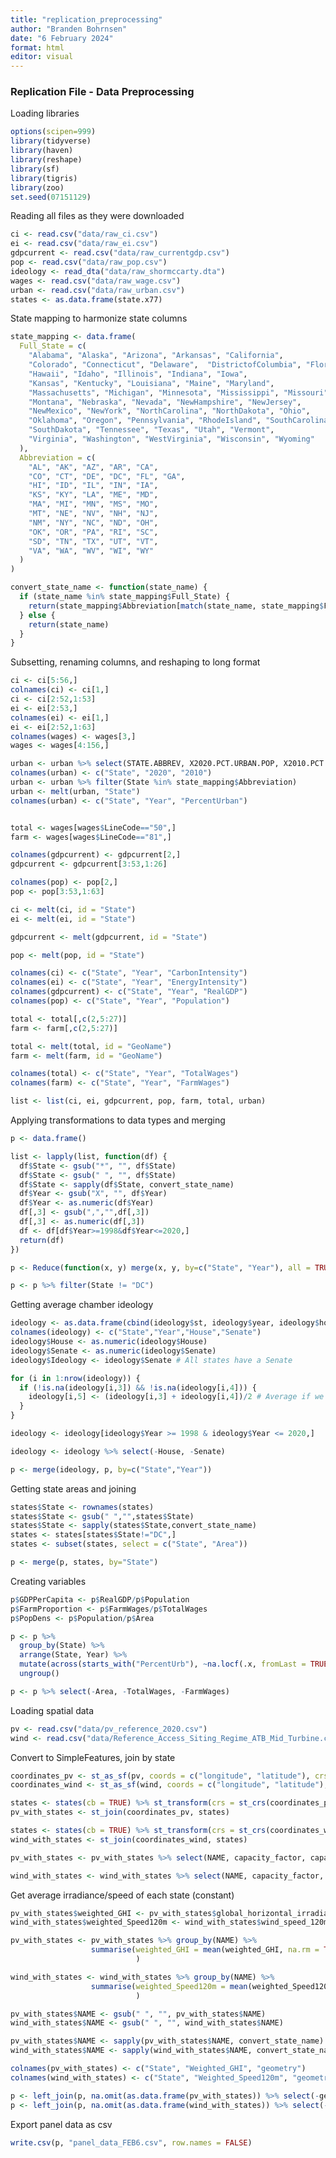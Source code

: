 ```yaml
---
title: "replication_preprocessing"
author: "Branden Bohrnsen"
date: "6 February 2024"
format: html
editor: visual
---
```


### Replication File - Data Preprocessing

Loading libraries

```r
options(scipen=999)
library(tidyverse)
library(haven)
library(reshape)
library(sf)
library(tigris)
library(zoo)
set.seed(07151129)
```

Reading all files as they were downloaded

```r
ci <- read.csv("data/raw_ci.csv")
ei <- read.csv("data/raw_ei.csv")
gdpcurrent <- read.csv("data/raw_currentgdp.csv")
pop <- read.csv("data/raw_pop.csv")
ideology <- read_dta("data/raw_shormccarty.dta")
wages <- read.csv("data/raw_wage.csv")
urban <- read.csv("data/raw_urban.csv")
states <- as.data.frame(state.x77)
```

State mapping to harmonize state columns

```r
state_mapping <- data.frame(
  Full_State = c(
    "Alabama", "Alaska", "Arizona", "Arkansas", "California",
    "Colorado", "Connecticut", "Delaware",  "DistrictofColumbia", "Florida", "Georgia",
    "Hawaii", "Idaho", "Illinois", "Indiana", "Iowa",
    "Kansas", "Kentucky", "Louisiana", "Maine", "Maryland",
    "Massachusetts", "Michigan", "Minnesota", "Mississippi", "Missouri",
    "Montana", "Nebraska", "Nevada", "NewHampshire", "NewJersey",
    "NewMexico", "NewYork", "NorthCarolina", "NorthDakota", "Ohio",
    "Oklahoma", "Oregon", "Pennsylvania", "RhodeIsland", "SouthCarolina",
    "SouthDakota", "Tennessee", "Texas", "Utah", "Vermont",
    "Virginia", "Washington", "WestVirginia", "Wisconsin", "Wyoming"
  ),
  Abbreviation = c(
    "AL", "AK", "AZ", "AR", "CA",
    "CO", "CT", "DE", "DC", "FL", "GA",
    "HI", "ID", "IL", "IN", "IA",
    "KS", "KY", "LA", "ME", "MD",
    "MA", "MI", "MN", "MS", "MO",
    "MT", "NE", "NV", "NH", "NJ",
    "NM", "NY", "NC", "ND", "OH",
    "OK", "OR", "PA", "RI", "SC",
    "SD", "TN", "TX", "UT", "VT",
    "VA", "WA", "WV", "WI", "WY"
  )
)

convert_state_name <- function(state_name) {
  if (state_name %in% state_mapping$Full_State) {
    return(state_mapping$Abbreviation[match(state_name, state_mapping$Full_State)])
  } else {
    return(state_name)
  }
}
```

Subsetting, renaming columns, and reshaping to long format

```r
ci <- ci[5:56,]
colnames(ci) <- ci[1,]
ci <- ci[2:52,1:53]
ei <- ei[2:53,]
colnames(ei) <- ei[1,]
ei <- ei[2:52,1:63]
colnames(wages) <- wages[3,]
wages <- wages[4:156,]

urban <- urban %>% select(STATE.ABBREV, X2020.PCT.URBAN.POP, X2010.PCT.URBAN.POP)
colnames(urban) <- c("State", "2020", "2010")
urban <- urban %>% filter(State %in% state_mapping$Abbreviation)
urban <- melt(urban, "State")
colnames(urban) <- c("State", "Year", "PercentUrban")


total <- wages[wages$LineCode=="50",]
farm <- wages[wages$LineCode=="81",]

colnames(gdpcurrent) <- gdpcurrent[2,]
gdpcurrent <- gdpcurrent[3:53,1:26]

colnames(pop) <- pop[2,]
pop <- pop[3:53,1:63]

ci <- melt(ci, id = "State")
ei <- melt(ei, id = "State")

gdpcurrent <- melt(gdpcurrent, id = "State")

pop <- melt(pop, id = "State")

colnames(ci) <- c("State", "Year", "CarbonIntensity")
colnames(ei) <- c("State", "Year", "EnergyIntensity")
colnames(gdpcurrent) <- c("State", "Year", "RealGDP")
colnames(pop) <- c("State", "Year", "Population")

total <- total[,c(2,5:27)]
farm <- farm[,c(2,5:27)]

total <- melt(total, id = "GeoName")
farm <- melt(farm, id = "GeoName")

colnames(total) <- c("State", "Year", "TotalWages")
colnames(farm) <- c("State", "Year", "FarmWages")

list <- list(ci, ei, gdpcurrent, pop, farm, total, urban)
```

Applying transformations to data types and merging

```r
p <- data.frame()

list <- lapply(list, function(df) {
  df$State <- gsub("*", "", df$State)
  df$State <- gsub(" ", "", df$State)
  df$State <- sapply(df$State, convert_state_name)
  df$Year <- gsub("X", "", df$Year)
  df$Year <- as.numeric(df$Year)
  df[,3] <- gsub(",","",df[,3])
  df[,3] <- as.numeric(df[,3])
  df <- df[df$Year>=1998&df$Year<=2020,]
  return(df)
})

p <- Reduce(function(x, y) merge(x, y, by=c("State", "Year"), all = TRUE), list)

p <- p %>% filter(State != "DC")
```

Getting average chamber ideology

```r
ideology <- as.data.frame(cbind(ideology$st, ideology$year, ideology$hou_chamber, ideology$sen_chamber))
colnames(ideology) <- c("State","Year","House","Senate")
ideology$House <- as.numeric(ideology$House)
ideology$Senate <- as.numeric(ideology$Senate)
ideology$Ideology <- ideology$Senate # All states have a Senate

for (i in 1:nrow(ideology)) {
  if (!is.na(ideology[i,3]) && !is.na(ideology[i,4])) {
    ideology[i,5] <- (ideology[i,3] + ideology[i,4])/2 # Average if we have both chambers
  }
}

ideology <- ideology[ideology$Year >= 1998 & ideology$Year <= 2020,]

ideology <- ideology %>% select(-House, -Senate)

p <- merge(ideology, p, by=c("State","Year"))
```

Getting state areas and joining

```r
states$State <- rownames(states)
states$State <- gsub(" ","",states$State)
states$State <- sapply(states$State,convert_state_name)
states <- states[states$State!="DC",]
states <- subset(states, select = c("State", "Area"))

p <- merge(p, states, by="State")
```

Creating variables

```r
p$GDPPerCapita <- p$RealGDP/p$Population
p$FarmProportion <- p$FarmWages/p$TotalWages
p$PopDens <- p$Population/p$Area

p <- p %>%
  group_by(State) %>%
  arrange(State, Year) %>%
  mutate(across(starts_with("PercentUrb"), ~na.locf(.x, fromLast = TRUE, na.rm = FALSE))) %>%
  ungroup()

p <- p %>% select(-Area, -TotalWages, -FarmWages)
```

Loading spatial data

```r
pv <- read.csv("data/pv_reference_2020.csv")
wind <- read.csv("data/Reference_Access_Siting_Regime_ATB_Mid_Turbine.csv")
```

Convert to SimpleFeatures, join by state

```r
coordinates_pv <- st_as_sf(pv, coords = c("longitude", "latitude"), crs = 4326)
coordinates_wind <- st_as_sf(wind, coords = c("longitude", "latitude"), crs = 4326)

states <- states(cb = TRUE) %>% st_transform(crs = st_crs(coordinates_pv))
pv_with_states <- st_join(coordinates_pv, states)

states <- states(cb = TRUE) %>% st_transform(crs = st_crs(coordinates_wind))
wind_with_states <- st_join(coordinates_wind, states)

pv_with_states <- pv_with_states %>% select(NAME, capacity_factor, capacity_mw, distance_to_transmission_km, global_horizontal_irradiance, area_sq_km)

wind_with_states <- wind_with_states %>% select(NAME, capacity_factor, capacity_mw, generation_mwh, distance_to_transmission_km, wind_speed_120meters, area_sq_km)
```

Get average irradiance/speed of each state (constant)

```r
pv_with_states$weighted_GHI <- pv_with_states$global_horizontal_irradiance / pv_with_states$area_sq_km
wind_with_states$weighted_Speed120m <- wind_with_states$wind_speed_120meters / wind_with_states$area_sq_km

pv_with_states <- pv_with_states %>% group_by(NAME) %>%
                  summarise(weighted_GHI = mean(weighted_GHI, na.rm = TRUE),
                            )

wind_with_states <- wind_with_states %>% group_by(NAME) %>%
                  summarise(weighted_Speed120m = mean(weighted_Speed120m, na.rm = TRUE),
                            )

pv_with_states$NAME <- gsub(" ", "", pv_with_states$NAME)
wind_with_states$NAME <- gsub(" ", "", wind_with_states$NAME)

pv_with_states$NAME <- sapply(pv_with_states$NAME, convert_state_name)
wind_with_states$NAME <- sapply(wind_with_states$NAME, convert_state_name)

colnames(pv_with_states) <- c("State", "Weighted_GHI", "geometry")
colnames(wind_with_states) <- c("State", "Weighted_Speed120m", "geometry")

p <- left_join(p, na.omit(as.data.frame(pv_with_states)) %>% select(-geometry), by = join_by(State))
p <- left_join(p, na.omit(as.data.frame(wind_with_states)) %>% select(-geometry), by = join_by(State))
```

Export panel data as csv

```r
write.csv(p, "panel_data_FEB6.csv", row.names = FALSE)
```
